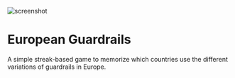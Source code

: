 
<Image
  className="rounded-md"
  src="/img/games/european-guardrails.png"
  alt="screenshot"
  width={1800}
  height={900}
/>

# European Guardrails

A simple streak-based game to memorize which countries use the different variations of guardrails in Europe.

<EuropeanGuardrailsSettings className="not-prose" />
